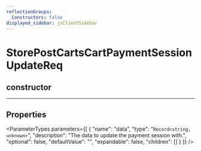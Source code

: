```yaml
---
reflectionGroups:
  Constructors: false
displayed_sidebar: jsClientSidebar
---
```



# StorePostCartsCartPaymentSessionUpdateReq

## constructor

___

## Properties

<ParameterTypes parameters={[
  {
    "name": "data",
    "type": "`Record<string, unknown>`",
    "description": "The data to update the payment session with.",
    "optional": false,
    "defaultValue": "",
    "expandable": false,
    "children": []
  }
]} />
